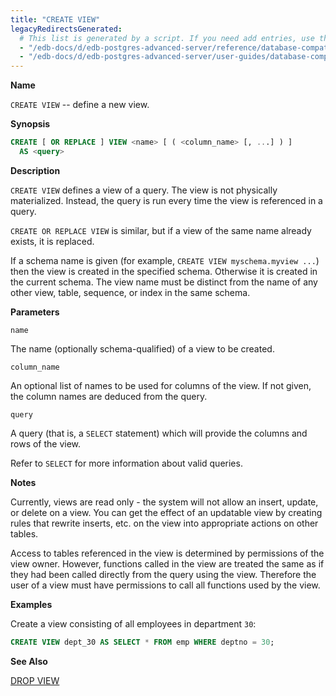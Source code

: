 ```yaml
---
title: "CREATE VIEW"
legacyRedirectsGenerated:
  # This list is generated by a script. If you need add entries, use the `legacyRedirects` key.
  - "/edb-docs/d/edb-postgres-advanced-server/reference/database-compatibility-for-oracle-developers-reference-guide/9.6/Database_Compatibility_for_Oracle_Developers_Reference_Guide.1.057.html"
  - "/edb-docs/d/edb-postgres-advanced-server/user-guides/database-compatibility-for-oracle-developers-guide/9.5/Database_Compatibility_for_Oracle_Developers_Guide.1.085.html"
---
```


<div id="create_view" class="registered_link"></div>

**Name**

`CREATE VIEW` -- define a new view.

**Synopsis**

```sql
CREATE [ OR REPLACE ] VIEW <name> [ ( <column_name> [, ...] ) ]
  AS <query>
```

**Description**

`CREATE VIEW` defines a view of a query. The view is not physically materialized. Instead, the query is run every time the view is referenced in a query.

`CREATE OR REPLACE VIEW` is similar, but if a view of the same name already exists, it is replaced.

If a schema name is given (for example, `CREATE VIEW myschema.myview ...`) then the view is created in the specified schema. Otherwise it is created in the current schema. The view name must be distinct from the name of any other view, table, sequence, or index in the same schema.

**Parameters**

`name`

 The name (optionally schema-qualified) of a view to be created.

`column_name`

 An optional list of names to be used for columns of the view. If not given, the column names are deduced from the query.

`query`

 A query (that is, a `SELECT` statement) which will provide the columns and rows of the view.

Refer to `SELECT` for more information about valid queries.

**Notes**

Currently, views are read only - the system will not allow an insert, update, or delete on a view. You can get the effect of an updatable view by creating rules that rewrite inserts, etc. on the view into appropriate actions on other tables.

Access to tables referenced in the view is determined by permissions of the view owner. However, functions called in the view are treated the same as if they had been called directly from the query using the view. Therefore the user of a view must have permissions to call all functions used by the view.

**Examples**

Create a view consisting of all employees in department `30`:

```sql
CREATE VIEW dept_30 AS SELECT * FROM emp WHERE deptno = 30;
```

**See Also**

[DROP VIEW](62_drop_view/#drop_view)
